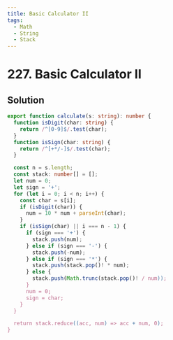 ```yaml
---
title: Basic Calculator II
tags:
  - Math
  - String
  - Stack
---
```


# 227. Basic Calculator II

<Badges>
  <LevelBadge level="medium" />
  <TopicBadge name="Math" slug="math" />
  <TopicBadge name="String" slug="string" />
  <TopicBadge name="Stack" slug="stack" />
</Badges>

## Solution

```typescript filename="solution.ts" copy
export function calculate(s: string): number {
  function isDigit(char: string) {
    return /^[0-9]$/.test(char);
  }
  function isSign(char: string) {
    return /^[+*/-]$/.test(char);
  }

  const n = s.length;
  const stack: number[] = [];
  let num = 0;
  let sign = '+';
  for (let i = 0; i < n; i++) {
    const char = s[i];
    if (isDigit(char)) {
      num = 10 * num + parseInt(char);
    }
    if (isSign(char) || i === n - 1) {
      if (sign === '+') {
        stack.push(num);
      } else if (sign === '-') {
        stack.push(-num);
      } else if (sign === '*') {
        stack.push(stack.pop()! * num);
      } else {
        stack.push(Math.trunc(stack.pop()! / num));
      }
      num = 0;
      sign = char;
    }
  }

  return stack.reduce((acc, num) => acc + num, 0);
}
```

<ProblemLink
  codingSite="leetcode"
  href="https://leetcode.com/problems/basic-calculator-ii"
  title="Basic Calculator II"
/>
